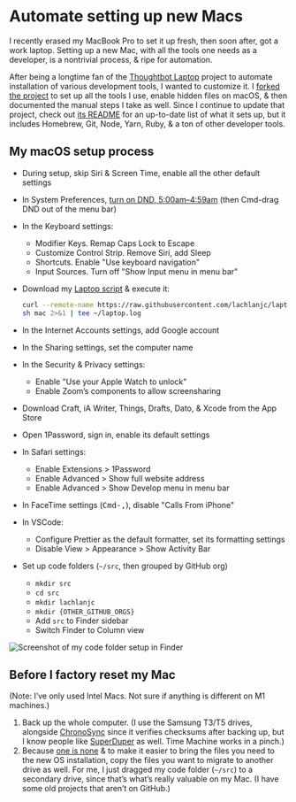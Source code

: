 # Automate setting up new Macs

I recently erased my MacBook Pro to set it up fresh, then soon after, got a work laptop. Setting up a new Mac, with all the tools one needs as a developer, is a nontrivial process, & ripe for automation.

After being a longtime fan of the [Thoughtbot Laptop](https://github.com/thoughtbot/laptop) project to automate installation of various development tools, I wanted to customize it. I [forked the project](https://github.com/lachlanjc/laptop) to set up all the tools I use, enable hidden files on macOS, & then documented the manual steps I take as well. Since I continue to update that project, check out [its README](https://github.com/lachlanjc/laptop#README) for an up-to-date list of what it sets up, but it includes Homebrew, Git, Node, Yarn, Ruby, & a ton of other developer tools.

## My macOS setup process

- During setup, skip Siri & Screen Time, enable all the other default settings
- In System Preferences, [turn on DND, 5:00am–4:59am](https://twitter.com/lachlanjc/status/1355998974226870273?s=20) (then Cmd-drag DND out of the menu bar)
- In the Keyboard settings:
    - Modifier Keys. Remap Caps Lock to Escape
    - Customize Control Strip. Remove Siri, add Sleep
    - Shortcuts. Enable "Use keyboard navigation"
    - Input Sources. Turn off "Show Input menu in menu bar"
- Download my [Laptop script](https://github.com/lachlanjc/laptop) & execute it:

    ```sh
    curl --remote-name https://raw.githubusercontent.com/lachlanjc/laptop/main/mac
    sh mac 2>&1 | tee ~/laptop.log
    ```

- In the Internet Accounts settings, add Google account
- In the Sharing settings, set the computer name
- In the Security & Privacy settings:
    - Enable "Use your Apple Watch to unlock"
    - Enable Zoom’s components to allow screensharing
- Download Craft, iA Writer, Things, Drafts, Dato, & Xcode from the App Store
- Open 1Password, sign in, enable its default settings
- In Safari settings:
    - Enable Extensions > 1Password
    - Enable Advanced > Show full website address
    - Enable Advanced > Show Develop menu in menu bar
- In FaceTime settings (<kbd>Cmd-,</kbd>), disable "Calls From iPhone"
- In VSCode:
    - Configure Prettier as the default formatter, set its formatting settings
    - Disable View > Appearance > Show Activity Bar
- Set up code folders (`~/src`, then grouped by GitHub org)
    - `mkdir src`
    - `cd src`
    - `mkdir lachlanjc`
    - `mkdir {OTHER_GITHUB_ORGS}`
    - Add `src` to Finder sidebar
    - Switch Finder to Column view

![Screenshot of my code folder setup in Finder](https://cloud-cmi6k5btn-lachlanjc.vercel.app/2021-03-02_6ub3tkuuykh8fvg8h1h19mj4w7vantua.png)

## Before I factory reset my Mac

(Note: I’ve only used Intel Macs. Not sure if anything is different on M1 machines.)

1. Back up the whole computer. (I use the Samsung T3/T5 drives, alongside [ChronoSync](https://www.econtechnologies.com/chronosync/overview.html) since it verifies checksums after backing up, but I know people like [SuperDuper](https://www.shirt-pocket.com/SuperDuper/SuperDuperDescription.html) as well. Time Machine works in a pinch.)
2. Because [one is none](https://www.relay.fm/cortex/12) & to make it easier to bring the files you need to the new OS installation, copy the files you want to migrate to another drive as well. For me, I just dragged my code folder (`~/src`) to a secondary drive, since that’s what’s really valuable on my Mac. (I have some old projects that aren’t on GitHub.)
